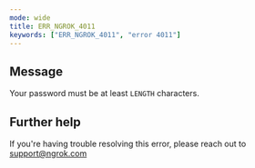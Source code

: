 ```yaml
---
mode: wide
title: ERR_NGROK_4011
keywords: ["ERR_NGROK_4011", "error 4011"]
---
```


## Message

Your password must be at least `LENGTH` characters.

## Further help

If you're having trouble resolving this error, please reach out to [support@ngrok.com](mailto:support@ngrok.com?subject=Help%20with%20ERR_NGROK_4011)
